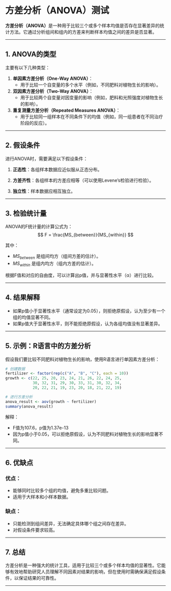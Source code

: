 # 方差分析（ANOVA）测试

**方差分析（ANOVA）**是一种用于比较三个或多个样本均值是否存在显著差异的统计方法。它通过分析组间和组内的方差来判断样本均值之间的差异是否显著。

------------------------------------------------------------------------

## **1. ANOVA的类型**

主要有以下几种类型：

1.  **单因素方差分析（One-Way ANOVA）**：
    -   用于比较一个自变量的多个水平（例如，不同肥料对植物生长的影响）。
2.  **双因素方差分析（Two-Way ANOVA）**：
    -   用于比较两个自变量对因变量的影响（例如，肥料和光照强度对植物生长的影响）。
3.  **重复测量方差分析（Repeated Measures ANOVA）**：
    -   用于比较同一组样本在不同条件下的均值（例如，同一组患者在不同治疗阶段的反应）。

------------------------------------------------------------------------

## **2. 假设条件**

进行ANOVA时，需要满足以下假设条件：

1.  **正态性**：各组样本数据应近似服从正态分布。

2.  **方差齐性**：各组样本的方差应相等（可以使用Levene's检验进行检验）。

3.  **独立性**：样本数据应相互独立。

------------------------------------------------------------------------

## **3. 检验统计量**

ANOVA的F统计量的计算公式为： $$
F = \frac{MS_{between}}{MS_{within}}
$$

其中：

-   $MS_{between}$ 是组间均方（组间方差的估计）。
-   $MS_{within}$ 是组内均方（组内方差的估计）。

根据F值和对应的自由度，可以计算出p值，并与显著性水平（α）进行比较。

------------------------------------------------------------------------

## **4. 结果解释**

-   如果p值小于显著性水平（通常设定为0.05），则拒绝原假设，认为至少有一个组的均值显著不同。
-   如果p值大于显著性水平，则不能拒绝原假设，认为各组均值没有显著差异。

------------------------------------------------------------------------

## **5. 示例：R语言中的方差分析**

假设我们要比较不同肥料对植物生长的影响，使用R语言进行单因素方差分析：

```r
# 创建数据
fertilizer <- factor(rep(c("A", "B", "C"), each = 10))
growth <- c(22, 25, 20, 23, 24, 21, 26, 22, 24, 25,
            30, 32, 31, 29, 30, 33, 31, 30, 32, 34,
            20, 22, 21, 19, 23, 20, 18, 21, 22, 19)

# 进行方差分析
anova_result <- aov(growth ~ fertilizer)
summary(anova_result)
```

解释：

-   F值为107.6，p值为1.37e-13
-   因为p值小于0.05，可以拒绝原假设，认为不同肥料对植物生长的影响显著不同。

------------------------------------------------------------------------

## **6. 优缺点**

### 优点：

-   能够同时比较多个组的均值，避免多重比较问题。
-   适用于大样本和小样本数据。

### 缺点：

-   只能检测到组间差异，无法确定具体哪个组之间存在差异。
-   对假设条件要求较高。

------------------------------------------------------------------------

## **7. 总结**

方差分析是一种强大的统计工具，适用于比较三个或多个样本均值的显著性。它能够有效地帮助研究人员理解不同因素对结果的影响，但在使用时需确保满足假设条件，以保证结果的可靠性。

------------------------------------------------------------------------
